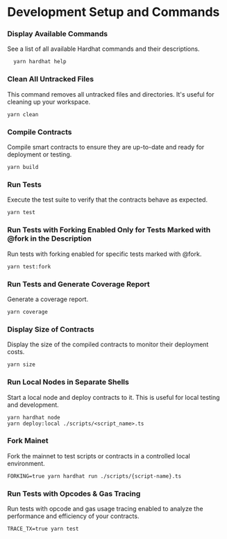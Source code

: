 # Development Setup and Commands

### Display Available Commands

See a list of all available Hardhat commands and their descriptions.

```code
  yarn hardhat help
```
### Clean All Untracked Files

This command removes all untracked files and directories. It's useful for cleaning up your workspace.

```code
yarn clean
```
### Compile Contracts

Compile smart contracts to ensure they are up-to-date and ready for deployment or testing.

```code
yarn build
```
### Run Tests

Execute the test suite to verify that the contracts behave as expected.

```code
yarn test
```
### Run Tests with Forking Enabled Only for Tests Marked with @fork in the Description

Run tests with forking enabled for specific tests marked with @fork.

```code
yarn test:fork
```
### Run Tests and Generate Coverage Report

Generate a coverage report.

```code
yarn coverage
```
### Display Size of Contracts

Display the size of the compiled contracts to monitor their deployment costs.

```code
yarn size
```
### Run Local Nodes in Separate Shells

Start a local node and deploy contracts to it. This is useful for local testing and development.

```code
yarn hardhat node
yarn deploy:local ./scripts/<script_name>.ts
```
### Fork Mainet

Fork the mainnet to test scripts or contracts in a controlled local environment.

```code
FORKING=true yarn hardhat run ./scripts/{script-name}.ts
```
### Run Tests with Opcodes & Gas Tracing

Run tests with opcode and gas usage tracing enabled to analyze the performance and efficiency of your contracts.

```code
TRACE_TX=true yarn test
```
